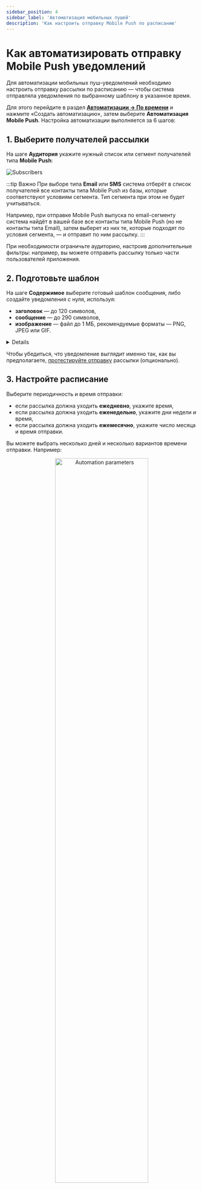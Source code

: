 ```yaml
---
sidebar_position: 4
sidebar_label: 'Автоматизация мобильных пушей'
description: 'Как настроить отправку Mobile Push по расписанию'
---
```



# Как автоматизировать отправку Mobile Push уведомлений

Для автоматизации мобильных пуш-уведомлений необходимо настроить отправку рассылки по расписанию — чтобы система отправляла уведомления по выбранному шаблону в указанное время.

Для этого перейдите в раздел **[Автоматизации → По времени](https://app.sendsay.ru/automation/crons)** и нажмите «Создать автоматизацию», затем выберите **Автоматизация Mobile Push**. Настройка автоматизации выполняется за 6 шагов:

## 1. Выберите получателей рассылки

На шаге **Аудитория** укажите нужный список или сегмент получателей типа **Mobile Push**:

![Subscribers](/img/automations/automations-by-time/how-to-automate-mobile-push-campaign/subscribers.png)

:::tip Важно
При выборе типа **Email** или **SMS** система отберёт в список получателей все контакты типа Mobile Push из базы, которые соответствуют условиям сегмента. Тип сегмента при этом не будет учитываться.

Например, при отправке Mobile Push выпуска по email-сегменту система найдёт в вашей базе все контакты типа Mobile Push (но не контакты типа Email), затем выберет из них те, которые подходят по условия сегмента, — и отправит по ним рассылку.
:::

При необходимости ограничьте аудиторию, настроив дополнительные фильтры: например, вы можете отправить рассылку только части пользователей приложения.

## 2. Подготовьте шаблон

На шаге **Содержимое** выберите готовый шаблон сообщения, либо создайте уведомления с нуля, используя:

- **заголовок** — до 120 символов,
- **сообщение** — до 290 символов,
- **изображение** — файл до 1 МБ, рекомендуемые форматы — PNG, JPEG или GIF.

<Details summary='Ограничение символов'>

Одно и то же уведомление будет выглядеть у подписчиков по-разному, так как внешний вид мобильного пуша и длина самого сообщения зависит от операционной системы устройства и размера экрана.

Поэтому лучше не выходить за рамки **40 символов для заголовка и 80 символов для текста уведомления** — так пользователи приложения смогут просматривать содержимое мобильного пуша на разных устройствах.

Читайте также:<br/>
[Документация Android](https://developer.android.com/media/platform/supported-formats)<br/>
[Документация Apple](https://developer.apple.com/design/human-interface-guidelines/managing-notifications)

</Details>

Чтобы убедиться, что уведомление выглядит именно так, как вы предполагаете, [протестируйте отправку](https://docs.sendsay.ru/other-channels/mobile-push/how-to-create-mobile-push-campaign#3-протестируйте-рассылку-опционально) рассылки (опционально).

## 3. Настройте расписание

Выберите периодичность и время отправки:

- если рассылка должна уходить **ежедневно**, укажите время,
- если рассылка должна уходить **еженедельно**, укажите дни недели и время,
- если рассылка должна уходить **ежемесячно**, укажите число месяца и время отправки.

Вы можете выбрать несколько дней и несколько вариантов времени отправки. Например:

<p align="center">
  <img width="70%" src={automationParameters} alt="Automation parameters" />
</p>

Так мобильное уведомление будет отправляться четыре раза в неделю — каждый вторник и четверг в 10:30 и в 18:30. При необходимости настройте ограничение расписания.

## 4. Подключите дополнительные настройки (опционально)

:::tip Важно
Для работы с дополнительными настройками необходимы навыки работы с мобильными приложениями. Чтобы настроить поведение приложения при нажатии на уведомление, обратитесь к разработчику вашего мобильного приложения.
:::

При необходимости укажите **Дополнительные настройки**:

- **Отправьте приложению дополнительные данные**. Укажите содержимое `data` в формате ключ-значение.

- **Количество попыток отправки уведомления**. Настройте количество попыток отправки уведомления в случае сбоя сервиса. По умолчанию будет совершена 1 попытка, максимальное количество попыток — 5.

- **Вызвать ссылку при нажатии на уведомление**. Укажите параметры, которые добавятся в содержимое `data`:
  - `action` — тип ссылки `app`, `browser` или `deeplink`,
  - `url` — адрес ссылки.<br/><br/>
    Для корректной работы этой настройки необходимо настроить поведение приложения после нажатия на уведомление с указанными данными.

Настройки, которые сработают только для уведомлений, отправленных через Firebase:

- **Действие после нажатия на уведомление**. Укажите действие с соответствующим `intent_filter` — оно запустится после того, как пользователь нажмёт на уведомление.

- **Срок доставки уведомления**. Настройте время попыток доставки сообщения, пока устройство подписчика не подключено к интернету. После истечения этого срока, доставка будет отменена. По умолчанию установлено максимальное значение для FCM — 2 419 000 секунд (28 дней). Настройка полезна для проведения акций с ограниченным сроком действия.

- **Эмулировать отправку уведомлений**. При эмулировании сервис пуш-уведомлений получит запрос на отправку уведомления, но конечным пользователям сообщение не отправит. Сработает **только** для отправки через Firebase.

## 5. Выберите тип отправки

На шаге **Настройки отправки** укажите, как будет отправляться уведомление:

- **Без дополнительных настроек**,
- **Отправить по часовым поясам** — выпуск отправится каждому пользователю в его часовом поясе. Если часовой пояс в анкете подписчика не указан, рассылка отправиться по московскому времени.

## 6. Активируйте автоматизацию

После завершения настройки нажмите «Активировать». Вы можете сразу активировать автоматизацию, отложить запуск или указать интервал, когда автоматизация будет работать.
